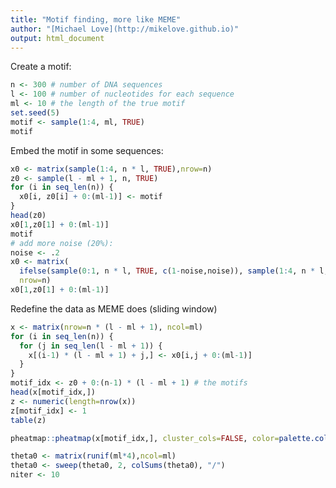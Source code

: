 ```yaml
---
title: "Motif finding, more like MEME"
author: "[Michael Love](http://mikelove.github.io)"
output: html_document
---
```


Create a motif:

```r
n <- 300 # number of DNA sequences
l <- 100 # number of nucleotides for each sequence
ml <- 10 # the length of the true motif
set.seed(5)
motif <- sample(1:4, ml, TRUE)
motif
```
Embed the motif in some sequences:

```r
x0 <- matrix(sample(1:4, n * l, TRUE),nrow=n)
z0 <- sample(l - ml + 1, n, TRUE)
for (i in seq_len(n)) {
  x0[i, z0[i] + 0:(ml-1)] <- motif
}
head(z0)
x0[1,z0[1] + 0:(ml-1)]
motif
# add more noise (20%):
noise <- .2
x0 <- matrix(
  ifelse(sample(0:1, n * l, TRUE, c(1-noise,noise)), sample(1:4, n * l, TRUE), x0),
  nrow=n)
x0[1,z0[1] + 0:(ml-1)]
```

Redefine the data as MEME does (sliding window)

```r
x <- matrix(nrow=n * (l - ml + 1), ncol=ml)
for (i in seq_len(n)) {
  for (j in seq_len(l - ml + 1)) {
    x[(i-1) * (l - ml + 1) + j,] <- x0[i,j + 0:(ml-1)]
  }
}
motif_idx <- z0 + 0:(n-1) * (l - ml + 1) # the motifs
head(x[motif_idx,])
z <- numeric(length=nrow(x))
z[motif_idx] <- 1
table(z)
```

```r
pheatmap::pheatmap(x[motif_idx,], cluster_cols=FALSE, color=palette.colors()[2:5])
```

```r
theta0 <- matrix(runif(ml*4),ncol=ml)
theta0 <- sweep(theta0, 2, colSums(theta0), "/")
niter <- 10
```
